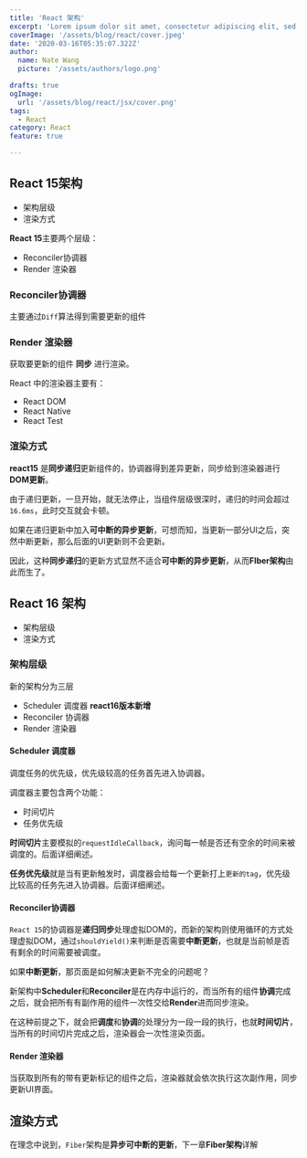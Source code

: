 ```yaml
---
title: 'React 架构'
excerpt: 'Lorem ipsum dolor sit amet, consectetur adipiscing elit, sed do eiusmod tempor incididunt ut labore et dolore magna aliqua. Praesent elementum facilisis leo vel fringilla est ullamcorper eget. At imperdiet dui accumsan sit amet nulla facilities morbi tempus.'
coverImage: '/assets/blog/react/cover.jpeg'
date: '2020-03-16T05:35:07.322Z'
author:
  name: Nate Wang
  picture: '/assets/authors/logo.png'

drafts: true
ogImage:
  url: '/assets/blog/react/jsx/cover.png'
tags:
  - React
category: React
feature: true

---
```


## React 15架构

- 架构层级
- 渲染方式

**React 15**主要两个层级：

- Reconciler协调器
- Render 渲染器

### Reconciler协调器

主要通过`Diff`算法得到需要更新的组件

### Render 渲染器

获取要更新的组件 **同步** 进行渲染。

React 中的渲染器主要有：

- React DOM
- React Native
- React Test

### 渲染方式

**react15** 是**同步递归**更新组件的，协调器得到差异更新，同步给到渲染器进行**DOM更新**。

由于递归更新，一旦开始，就无法停止，当组件层级很深时，递归的时间会超过`16.6ms`，此时交互就会卡顿。

如果在递归更新中加入**可中断的异步更新**，可想而知，当更新一部分UI之后，突然中断更新，那么后面的UI更新则不会更新。

因此，这种**同步递归**的更新方式显然不适合**可中断的异步更新**，从而**FIber架构**由此而生了。

## React 16 架构

- 架构层级
- 渲染方式

### 架构层级

新的架构分为三层

- Scheduler 调度器 **react16版本新增**
- Reconciler 协调器 
- Render 渲染器

#### Scheduler 调度器

调度任务的优先级，优先级较高的任务首先进入协调器。

调度器主要包含两个功能：

- 时间切片
- 任务优先级

**时间切片**主要模拟的`requestIdleCallback`，询问每一帧是否还有空余的时间来被调度的。后面详细阐述。

**任务优先级**就是当有更新触发时，调度器会给每一个更新打上`更新的tag`，优先级比较高的任务先进入协调器。后面详细阐述。

#### Reconciler协调器

`React 15`的协调器是**递归同步**处理虚拟DOM的，而新的架构则使用循环的方式处理虚拟DOM，通过`shouldYield()`来判断是否需要**中断更新**，也就是当前帧是否有剩余的时间需要被调度。

如果**中断更新**，那页面是如何解决更新不完全的问题呢？

新架构中**Scheduler**和**Reconciler**是在内存中运行的，而当所有的组件**协调**完成之后，就会把所有有副作用的组件一次性交给**Render**进而同步渲染。

在这种前提之下，就会把**调度**和**协调**的处理分为一段一段的执行，也就**时间切片**，当所有的时间切片完成之后，渲染器会一次性渲染页面。

#### Render 渲染器

当获取到所有的带有更新标记的组件之后，渲染器就会依次执行这次副作用，同步更新UI界面。

## 渲染方式

在理念中说到，`Fiber`架构是**异步可中断的更新**，下一章**Fiber架构**详解

